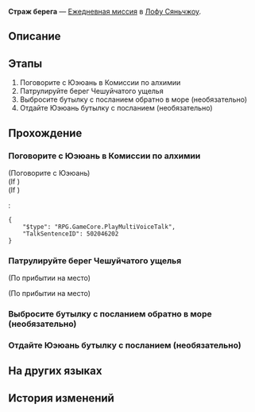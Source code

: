 {{Дополнить|Диалоги.}}
{{Миссия Инфобокс
|id              = 3020102
|Название        = 
|Изображение     = Миссия Освоения Страж берега.png
|Тип             = Ежедневная миссия
|События         = 
|Глава           = 
|Условия         = 
|Персонажи       = Первопроходец; Юэюань
|СтартЛокация    = Комиссия по алхимии
|Мир             = Лофу Сяньчжоу
|Локации         = Комиссия по алхимии
|Предыдущая      = 
|Следующая       = 
|Награды         = Кредиты*5 000
}}
'''Страж берега''' — [[Ежедневная миссия]] в [[Лофу Сяньчжоу]].

==Описание==
{{Описание|<!--официальное описание из Перекрёстка судеб-->}}

==Этапы==
# Поговорите с Юэюань в Комиссии по алхимии
# Патрулируйте берег Чешуйчатого ущелья
# Выбросите бутылку с посланием обратно в море (необязательно)
# Отдайте Юэюань бутылку с посланием (необязательно)

==Прохождение==
{{Дополнить}}


===Поговорите с Юэюань в Комиссии по алхимии===
{{Описание миссии|локация=Комиссия по алхимии|После того, как Комиссия по алхимии вновь открылась, среди честных людей затесались преступники. Одних хранителей жемчуга недостаточно для патрулирования. Они пригласили храбрых добровольцев.<br />Хранительница жемчуга Юэюань надеется, что вы сможете помочь с патрулированием... Серьёзно, где вся охрана?}}
{{Диалог Начало}}


;(Поговорите с Юэюань)
;(If {{cx}}<!--during performance 502046101-->)
;(If {{cx}}<!--not during performance 502046101-->)
:<pre>{
	"$type": "RPG.GameCore.PlayMultiVoiceTalk",
	"TalkSentenceID": 502046202
}</pre>
<!--Unknown TalkSentence: 502046110-->
{{Диалог Конец}}

===Патрулируйте берег Чешуйчатого ущелья===
{{Диалог Начало}}
;(По прибытии на место)

;(По прибытии на место)
<!--Unknown TalkSentence: 302010118-->
{{Диалог Конец}}

===Выбросите бутылку с посланием обратно в море (необязательно)===
{{Диалог Начало}}

{{Диалог Конец}}

===Отдайте Юэюань бутылку с посланием (необязательно)===
{{Диалог Начало}}

{{Диалог Конец}}

==На других языках==
{{На других языках
|en   = Guardian of the Shoreline
|zhs  = 海滩守护者
|zht  = 海灘守護者
|ja   = 砂浜の守護者
|ko   = 바닷가의 수호자
|es   = {{MC|ж=Guardiana|м=Guardián}} de la bahía
|fr   = Alerte à Xianzhou
|ru   = Страж берега
|th   = ผู้พิทักษ์ชายหาด
|vi   = Người Bảo Vệ Bãi Biển
|de   = Wächter des Strandes
|id   = Penjaga Pantai
|pt   = Guardião do Litoral
}}

==История изменений==
{{История изменений|2.7}}
